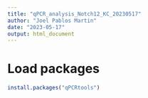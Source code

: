 ```yaml
---
title: "qPCR_analysis_Notch12_KC_20230517"
author: "Joel Pablos Martin"
date: "2023-05-17"
output: html_document
---
```


# Load packages
```r
install.packages("qPCRtools")
```


